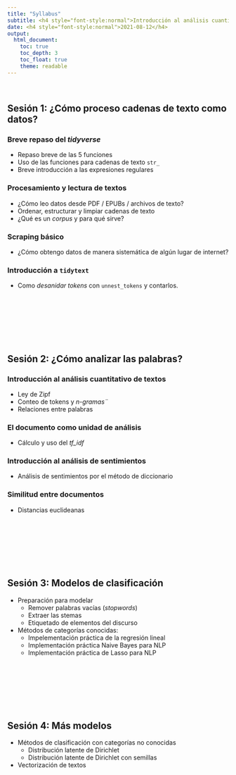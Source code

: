 ```yaml
---
title: "Syllabus"
subtitle: <h4 style="font-style:normal">Introducción al análisis cuantitativo de textos en R</h4>
date: <h4 style="font-style:normal">2021-08-12</h4>
output: 
  html_document:
    toc: true
    toc_depth: 3
    toc_float: true
    theme: readable
---
```



<style>
p.comment {
background-color: #DBDBDB;
padding: 10px;
border: 1px solid black;
margin-left: 25px;
border-radius: 5px;
font-style: italic;
}

.figure {
   margin-top: 20px;
   margin-bottom: 20px;
}

h1.title {
  font-weight: bold;
  font-family: Arial;  
}

h2.title {
  font-family: Arial;  
}

</style>


<style type="text/css">
#TOC {
  font-size: 13px;
  font-family: Arial;
}
</style>

\

## Sesión 1: ¿Cómo proceso cadenas de texto como datos?

### Breve repaso del *tidyverse*

- Repaso breve de las 5 funciones
- Uso de las funciones para cadenas de texto `str_`
- Breve introducción a las expresiones regulares

### Procesamiento y lectura de textos

- ¿Cómo leo datos desde PDF / EPUBs / archivos de texto?
- Ordenar, estructurar y limpiar cadenas de texto
- ¿Qué es un *corpus* y para qué sirve?


### Scraping básico

- ¿Cómo obtengo datos de manera sistemática de algún lugar de internet?

### Introducción a `tidytext`

- Como *desanidar tokens* con `unnest_tokens` y contarlos.

<br/><br/>
<br/><br/>
<br/><br/>

## Sesión 2: ¿Cómo analizar las palabras?

### Introducción al análisis cuantitativo de textos

- Ley de Zipf
- Conteo de tokens y *n-gramas¨*
- Relaciones entre palabras


### El documento como unidad de análisis

- Cálculo y uso del *tf_idf*

### Introducción al análisis de sentimientos

- Análisis de sentimientos por el método de diccionario

### Similitud entre documentos
- Distancias euclideanas

<br/><br/>
<br/><br/>
<br/><br/>

## Sesión 3: Modelos de clasificación

- Preparación para modelar
    - Remover palabras vacías (*stopwords*)
    - Extraer las stemas
    - Etiquetado de elementos del discurso
    
- Métodos de categorías conocidas:
    - Impelementación práctica de la regresión lineal
    - Implementación práctica Naive Bayes para NLP
    - Implementación práctica de Lasso para NLP

<br/><br/>
<br/><br/>
<br/><br/>

## Sesión 4: Más modelos

- Métodos de clasificación con categorías no conocidas
    - Distribución latente de Dirichlet
    - Distribución latente de Dirichlet con semillas

- Vectorización de textos 